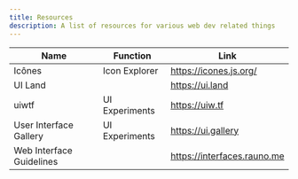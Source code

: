 ```yaml
---
title: Resources
description: A list of resources for various web dev related things
---
```


| Name                     | Function       | Link                        |
| ------------------------ | -------------- | --------------------------- |
| Icônes                   | Icon Explorer  | https://icones.js.org/      |
| UI Land                  |                | https://ui.land             |
| uiwtf                    | UI Experiments | https://uiw.tf              |
| User Interface Gallery   | UI Experiments | https://ui.gallery          |
| Web Interface Guidelines |                | https://interfaces.rauno.me |
